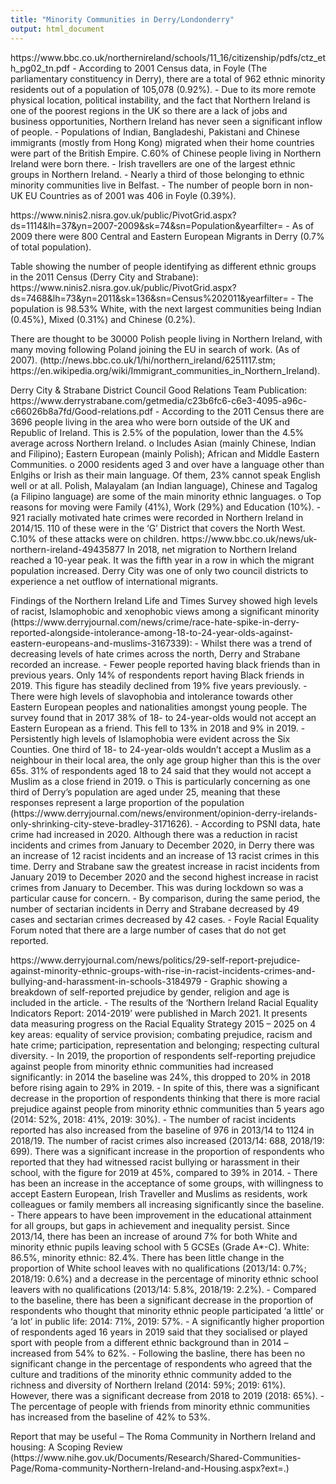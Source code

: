 ```yaml
---
title: "Minority Communities in Derry/Londonderry"
output: html_document
---
```

https://www.bbc.co.uk/northernireland/schools/11_16/citizenship/pdfs/ctz_eth_pg02_tn.pdf
-	According to 2001 Census data, in Foyle (The parliamentary constituency in Derry), there are a total of 962 ethnic minority residents out of a population of 105,078 (0.92%).
-	Due to its more remote physical location, political instability, and the fact that Northern Ireland is one of the poorest regions in the UK so there are a lack of jobs and business opportunities, Northern Ireland has never seen a significant inflow of people.
-	Populations of Indian, Bangladeshi, Pakistani and Chinese immigrants (mostly from Hong Kong) migrated when their home countries were part of the British Empire. C.60% of Chinese people living in Northern Ireland were born there.
-	Irish travellers are one of the largest ethnic groups in Northern Ireland.
-	Nearly a third of those belonging to ethnic minority communities live in Belfast.
-	The number of people born in non-UK EU Countries as of 2001 was 406 in Foyle (0.39%).


https://www.ninis2.nisra.gov.uk/public/PivotGrid.aspx?ds=1114&lh=37&yn=2007-2009&sk=74&sn=Population&yearfilter=
-	As of 2009 there were 800 Central and Eastern European Migrants in Derry (0.7% of total population).


Table showing the number of people identifying as different ethnic groups in the 2011 Census (Derry City and Strabane): https://www.ninis2.nisra.gov.uk/public/PivotGrid.aspx?ds=7468&lh=73&yn=2011&sk=136&sn=Census%202011&yearfilter=
-	The population is 98.53% White, with the next largest communities being Indian (0.45%), Mixed (0.31%) and Chinese (0.2%).


There are thought to be 30000 Polish people living in Northern Ireland, with many moving following Poland joining the EU in search of work. (As of 2007). (http://news.bbc.co.uk/1/hi/northern_ireland/6251117.stm; https://en.wikipedia.org/wiki/Immigrant_communities_in_Northern_Ireland).


Derry City & Strabane District Council Good Relations Team Publication: https://www.derrystrabane.com/getmedia/c23b6fc6-c6e3-4095-a96c-c66026b8a7fd/Good-relations.pdf
-	According to the 2011 Census there are 3696 people living in the area who were born outside of the UK and Republic of Ireland. This is 2.5% of the population, lower than the 4.5% average across Northern Ireland.
o	Includes Asian (mainly Chinese, Indian and Filipino); Eastern European (mainly Polish); African and Middle Eastern Communities.
o	2000 residents aged 3 and over have a language other than Enlgihs or Irish as their main language. Of them, 23% cannot speak English well or at all. Polish, Malayalam (an Indian language), Chinese and Tagalog (a Filipino language) are some of the main minority ethnic languages.
o	Top reasons for moving were Family (41%), Work (29%) and Education (10%).
-	921 racially motivated hate crimes were recorded in Northern Ireland in 2014/15. 110 of these were in the ‘G’ District that covers the North West. C.10% of these attacks were on children.
https://www.bbc.co.uk/news/uk-northern-ireland-49435877
In 2018, net migration to Northern Ireland reached a 10-year peak. It was the fifth year in a row in which the migrant population increased.
Derry City was one of only two council districts to experience a net outflow of international migrants.


Findings of the Northern Ireland Life and Times Survey showed high levels of racist, Islamophobic and xenophobic views among a significant minority (https://www.derryjournal.com/news/crime/race-hate-spike-in-derry-reported-alongside-intolerance-among-18-to-24-year-olds-against-eastern-europeans-and-muslims-3167339):
-	Whilst there was a trend of decreasing levels of hate crimes across the north, Derry and Strabane recorded an increase.
-	Fewer people reported having black friends than in previous years. Only 14% of respondents report having Black friends in 2019. This figure has steadily declined from 19% five years previously.
-	There were high levels of slavophobia and intolerance towards other Eastern European peoples and nationalities amongst young people. The survey found that in 2017 38% of 18- to 24-year-olds would not accept an Eastern European as a friend. This fell to 13% in 2018 and 9% in 2019.
-	Persistently high levels of Islamophobia were evident across the Six Counties. One third of 18- to 24-year-olds wouldn’t accept a Muslim as a neighbour in their local area, the only age group higher than this is the over 65s. 31% of respondents aged 18 to 24 said that they would not accept a Muslim as a close friend in 2019.
o	This is particularly concerning as one third of Derry’s population are aged under 25, meaning that these responses represent a large proportion of the population (https://www.derryjournal.com/news/environment/opinion-derry-irelands-only-shrinking-city-steve-bradley-3171626).
-	According to PSNI data, hate crime had increased in 2020. Although there was a reduction in racist incidents and crimes from January to December 2020, in Derry there was an increase of 12 racist incidents and an increase of 13 racist crimes in this time. Derry and Strabane saw the greatest increase in racist incidents from January 2019 to December 2020 and the second highest increase in racist crimes from January to December. This was during lockdown so was a particular cause for concern.
-	By comparison, during the same period, the number of sectarian incidents in Derry and Strabane decreased by 49 cases and sectarian crimes decreased by 42 cases.
-	Foyle Racial Equality Forum noted that there are a large number of cases that do not get reported.


https://www.derryjournal.com/news/politics/29-self-report-prejudice-against-minority-ethnic-groups-with-rise-in-racist-incidents-crimes-and-bullying-and-harassment-in-schools-3184979
-	Graphic showing a breakdown of self-reported prejudice by gender, religion and age is included in the article.
-	The results of the ‘Northern Ireland Racial Equality Indicators Report: 2014-2019’ were published in March 2021. It presents data measuring progress on the Racial Equality Strategy 2015 – 2025 on 4 key areas: equality of service provision; combating prejudice, racism and hate crime; participation, representation and belonging; respecting cultural diversity.
-	In 2019, the proportion of respondents self-reporting prejudice against people from minority ethnic communities had increased significantly: in 2014 the baseline was 24%, this dropped to 20% in 2018 before rising again to 29% in 2019.
-	In spite of this, there was a significant decrease in the proportion of respondents thinking that there is more racial prejudice against people from minority ethnic communities than 5 years ago (2014: 52%, 2018: 41%, 2019: 30%).
-	The number of racist incidents reported has also increased from the baseline of 976 in 2013/14 to 1124 in 2018/19. The number of racist crimes also increased (2013/14: 688, 2018/19: 699). There was a significant increase in the proportion of respondents who reported that they had witnessed racist bullying or harassment in their school, with the figure for 2019 at 45%, compared to 39% in 2014.
-	There has been an increase in the acceptance of some groups, with willingness to accept Eastern European, Irish Traveller and Muslims as residents, work colleagues or family members all increasing significantly since the baseline.
-	There appears to have been improvement in the educational attainment for all groups, but gaps in achievement and inequality persist. Since 2013/14, there has been an increase of around 7% for both White and minority ethnic pupils leaving school with 5 GCSEs (Grade A*-C). White: 86.5%, minority ethnic: 82.4%. There has been little change in the proportion of White school leaves with no qualifications (2013/14: 0.7%; 2018/19: 0.6%) and a decrease in the percentage of minority ethnic school leavers with no qualifications (2013/14: 5.8%, 2018/19: 2.2%).
-	Compared to the baseline, there has been a significant decrease in the proportion of respondents who thought that minority ethnic people participated ‘a little’ or ‘a lot’ in public life: 2014: 71%, 2019: 57%.
-	A significantly higher proportion of respondents aged 16 years in 2019 said that they socialised or played sport with people from a different ethnic background than in 2014 – increased from 54% to 62%.
-	Following the basline, there has been no significant change in the percentage of respondents who agreed that the culture and traditions of the minority ethnic community added to the richness and diversity of Northern Ireland (2014: 59%; 2019: 61%). However, there was a significant decrease from 2018 to 2019 (2018: 65%).
-	The percentage of people with friends from minority ethnic communities has increased from the baseline of 42% to 53%.



Report that may be useful – The Roma Community in Northern Ireland and housing: A Scoping Review (https://www.nihe.gov.uk/Documents/Research/Shared-Communities-Page/Roma-community-Northern-Ireland-and-Housing.aspx?ext=.)
